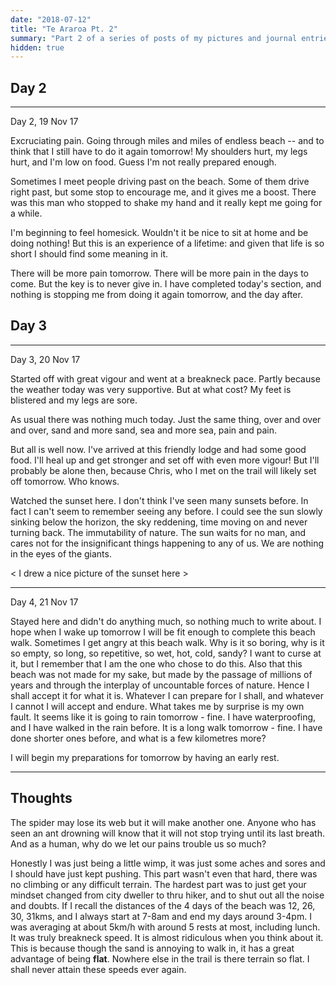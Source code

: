 ```yaml
---
date: "2018-07-12"
title: "Te Araroa Pt. 2"
summary: "Part 2 of a series of posts of my pictures and journal entries while walking 1000km down New Zealand."
hidden: true
---
```


## Day 2

<Gallery dir="/img/outdoors/araroa/1911"/>

<hr/>

Day 2, 19 Nov 17

Excruciating pain. Going through miles and miles of endless beach -- and to think that I still have to do it again tomorrow! My shoulders hurt, my legs hurt, and I'm low on food. Guess I'm not really prepared enough.

Sometimes I meet people driving past on the beach. Some of them drive right past, but some stop to encourage me, and it gives me a boost. There was this man who stopped to shake my hand and it really kept me going for a while.

I'm beginning to feel homesick. Wouldn't it be nice to sit at home and be doing nothing! But this is an experience of a lifetime: and given that life is so short I should find some meaning in it.

There will be more pain tomorrow. There will be more pain in the days to come. But the key is to never give in. I have completed today's section, and nothing is stopping me from doing it again tomorrow, and the day after.

## Day 3

<Gallery dir="/img/outdoors/araroa/2011"/>

<hr/>

Day 3, 20 Nov 17

Started off with great vigour and went at a breakneck pace. Partly because the weather today was very supportive. But at what cost? My feet is blistered and my legs are sore.

As usual there was nothing much today. Just the same thing, over and over and over, sand and more sand, sea and more sea, pain and pain.

But all is well now. I've arrived at this friendly lodge and had some good food. I'll heal up and get stronger and set off with even more vigour! But I'll probably be alone then, because Chris, who I met on the trail will likely set off tomorrow. Who knows.

Watched the sunset here. I don't think I've seen many sunsets before. In fact I can't seem to remember seeing any before. I could see the sun slowly sinking below the horizon, the sky reddening, time moving on and never turning back. The immutability of nature. The sun waits for no man, and cares not for the insignificant things happening to any of us. We are nothing in the eyes of the giants.

\< I drew a nice picture of the sunset here \>

<hr/>

Day 4, 21 Nov 17

Stayed here and didn't do anything much, so nothing much to write about. I hope when I wake up tomorrow I will be fit enough to complete this beach walk. Sometimes I get angry at this beach walk. Why is it so boring, why is it so empty, so long, so repetitive, so wet, hot, cold, sandy? I want to curse at it, but I remember that I am the one who chose to do this. Also that this beach was not made for my sake, but made by the passage of millions of years and through the interplay of uncountable forces of nature. Hence I shall accept it for what it is. Whatever I can prepare for I shall, and whatever I cannot I will accept and endure. What takes me by surprise is my own fault. It seems like it is going to rain tomorrow - fine. I have waterproofing, and I have walked in the rain before. It is a long walk tomorrow - fine. I have done shorter ones before, and what is a few kilometres more?

I will begin my preparations for tomorrow by having an early rest.

<hr/>

## Thoughts

The spider may lose its web but it will make another one.
Anyone who has seen an ant drowning will know that it will not stop trying until its last breath.
And as a human, why do we let our pains trouble us so much?

Honestly I was just being a little wimp, it was just some aches and sores and I should have just kept pushing.
This part wasn't even that hard, there was no climbing or any difficult terrain.
The hardest part was to just get your mindset changed from city dweller to thru hiker, and to shut out all the noise and doubts.
If I recall the distances of the 4 days of the beach was 12, 26, 30, 31kms, and I always start at 7-8am and end my days around 3-4pm. I was averaging at about 5km/h with around 5 rests at most, including lunch.
It was truly breakneck speed.
It is almost ridiculous when you think about it.
This is because though the sand is annoying to walk in, it has a great advantage of being **flat**.
Nowhere else in the trail is there terrain so flat.
I shall never attain these speeds ever again.
